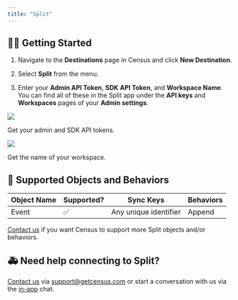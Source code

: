 ```yaml
---
title: "Split"
---
```


## 🏃‍♀️ Getting Started

1. Navigate to the **Destinations** page in Census and click **New Destination**.

2. Select **Split** from the menu.

3. Enter your **Admin API Token**, **SDK API Token**, and **Workspace Name**. You can find all of these in the Split app under the **API keys** and **Workspaces** pages of your **Admin settings**.

![](/images/destinations/split1.png)

Get your admin and SDK API tokens.

![](/images/destinations/split2.png)

Get the name of your workspace.

## 🔀 Supported Objects and Behaviors

| **Object Name** | **Supported?** | **Sync Keys**         | **Behaviors** |
| --------------- | -------------- | --------------------- | ------------- |
| Event           | ✅              | Any unique identifier | Append        |

[Contact us](mailto:support@getcensus.com) if you want Census to support more Split objects and/or behaviors.

## 🚑 Need help connecting to Split?

[Contact us](mailto:support@getcensus.com) via support@getcensus.com or start a conversation with us via the [in-app](https://app.getcensus.com) chat.